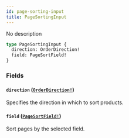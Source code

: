 ```yaml
---
id: page-sorting-input
title: PageSortingInput
---
```


No description

```graphql
type PageSortingInput {
  direction: OrderDirection!
  field: PageSortField!
}
```

### Fields

#### `direction` ([`OrderDirection!`](/developer/api-reference/enums/order-direction))

Specifies the direction in which to sort products.

#### `field` ([`PageSortField!`](/developer/api-reference/enums/page-sort-field))

Sort pages by the selected field.
